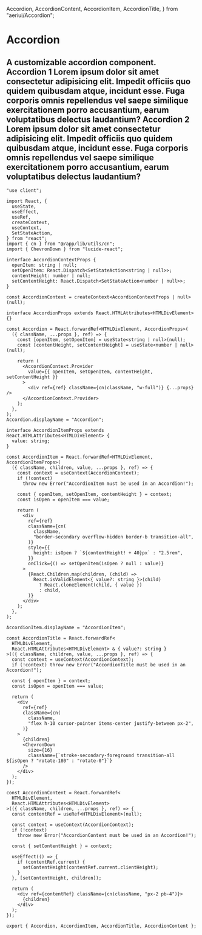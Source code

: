   Accordion,
  AccordionContent,
  AccordionItem,
  AccordionTitle,
} from "aeriui/Accordion";

# Accordion

A customizable accordion component.
<ComponentWrapper>
    <Accordion>
        <AccordionItem value="item-1">
        <AccordionTitle>Accordion 1</AccordionTitle>
        <AccordionContent>
            Lorem ipsum dolor sit amet consectetur adipisicing elit. Impedit
            officiis quo quidem quibusdam atque, incidunt esse. Fuga corporis
            omnis repellendus vel saepe similique exercitationem porro
            accusantium, earum voluptatibus delectus laudantium?
        </AccordionContent>
        </AccordionItem>
        <AccordionItem value="item-2">
        <AccordionTitle>Accordion 2</AccordionTitle>
        <AccordionContent>
            Lorem ipsum dolor sit amet consectetur adipisicing elit. Impedit
            officiis quo quidem quibusdam atque, incidunt esse. Fuga corporis
            omnis repellendus vel saepe similique exercitationem porro
            accusantium, earum voluptatibus delectus laudantium?
        </AccordionContent>
        </AccordionItem>
    </Accordion>
</ComponentWrapper>
---
```tsx
"use client";

import React, {
  useState,
  useEffect,
  useRef,
  createContext,
  useContext,
  SetStateAction,
} from "react";
import { cn } from "@/app/lib/utils/cn";
import { ChevronDown } from "lucide-react";

interface AccordionContextProps {
  openItem: string | null;
  setOpenItem: React.Dispatch<SetStateAction<string | null>>;
  contentHeight: number | null;
  setContentHeight: React.Dispatch<SetStateAction<number | null>>;
}

const AccordionContext = createContext<AccordionContextProps | null>(null);

interface AccordionProps extends React.HTMLAttributes<HTMLDivElement> {}

const Accordion = React.forwardRef<HTMLDivElement, AccordionProps>(
  ({ className, ...props }, ref) => {
    const [openItem, setOpenItem] = useState<string | null>(null);
    const [contentHeight, setContentHeight] = useState<number | null>(null);

    return (
      <AccordionContext.Provider
        value={{ openItem, setOpenItem, contentHeight, setContentHeight }}
      >
        <div ref={ref} className={cn(className, "w-full")} {...props} />
      </AccordionContext.Provider>
    );
  },
);
Accordion.displayName = "Accordion";

interface AccordionItemProps extends React.HTMLAttributes<HTMLDivElement> {
  value: string;
}

const AccordionItem = React.forwardRef<HTMLDivElement, AccordionItemProps>(
  ({ className, children, value, ...props }, ref) => {
    const context = useContext(AccordionContext);
    if (!context)
      throw new Error("AccordionItem must be used in an Accordion!");

    const { openItem, setOpenItem, contentHeight } = context;
    const isOpen = openItem === value;

    return (
      <div
        ref={ref}
        className={cn(
          className,
          "border-secondary overflow-hidden border-b transition-all",
        )}
        style={{
          height: isOpen ? `${contentHeight! + 40}px` : "2.5rem",
        }}
        onClick={() => setOpenItem(isOpen ? null : value)}
      >
        {React.Children.map(children, (child) =>
          React.isValidElement<{ value?: string }>(child)
            ? React.cloneElement(child, { value })
            : child,
        )}
      </div>
    );
  },
);

AccordionItem.displayName = "AccordionItem";

const AccordionTitle = React.forwardRef<
  HTMLDivElement,
  React.HTMLAttributes<HTMLDivElement> & { value?: string }
>(({ className, children, value, ...props }, ref) => {
  const context = useContext(AccordionContext);
  if (!context) throw new Error("AccordionTitle must be used in an Accordion!");

  const { openItem } = context;
  const isOpen = openItem === value;

  return (
    <div
      ref={ref}
      className={cn(
        className,
        "flex h-10 cursor-pointer items-center justify-between px-2",
      )}
    >
      {children}
      <ChevronDown
        size={16}
        className={`stroke-secondary-foreground transition-all ${isOpen ? "rotate-180" : "rotate-0"}`}
      />
    </div>
  );
});

const AccordionContent = React.forwardRef<
  HTMLDivElement,
  React.HTMLAttributes<HTMLDivElement>
>(({ className, children, ...props }, ref) => {
  const contentRef = useRef<HTMLDivElement>(null);

  const context = useContext(AccordionContext);
  if (!context)
    throw new Error("AccordionContent must be used in an Accordion!");

  const { setContentHeight } = context;

  useEffect(() => {
    if (contentRef.current) {
      setContentHeight(contentRef.current.clientHeight);
    }
  }, [setContentHeight, children]);

  return (
    <div ref={contentRef} className={cn(className, "px-2 pb-4")}>
      {children}
    </div>
  );
});

export { Accordion, AccordionItem, AccordionTitle, AccordionContent };
```
